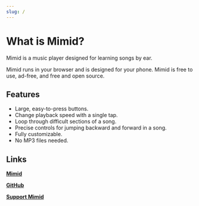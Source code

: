 ```yaml
---
slug: /
---
```


# What is Mimid?

Mimid is a music player designed for learning songs by ear.

Mimid runs in your browser and is designed for your phone.
Mimid is free to use, ad-free, and free and open source.

## Features

- Large, easy-to-press buttons.
- Change playback speed with a single tap.
- Loop through difficult sections of a song.
- Precise controls for jumping backward and forward in a song.
- Fully customizable.
- No MP3 files needed.

## Links

[**Mimid**](https://mimid.app/)

[**GitHub**](https://github.com/vic-ma/mimid)

[**Support Mimid**](https://ko-fi.com/mimid)

